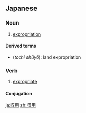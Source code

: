 ==Japanese==
{{ja-kanjitab|しゅう|よう|yomi=on}}

===Noun===
{{ja-noun|しゅうよう}}

# [[expropriation]]

====Derived terms====
* {{l|ja|土地収用}} (''tochi shūyō''): land expropriation

===Verb===
{{ja-verb-suru|tr=trans|しゅうよう}}

# [[expropriate]]

====Conjugation====
{{ja-suru|しゅうよう}}

[[ja:収用]]
[[zh:収用]]